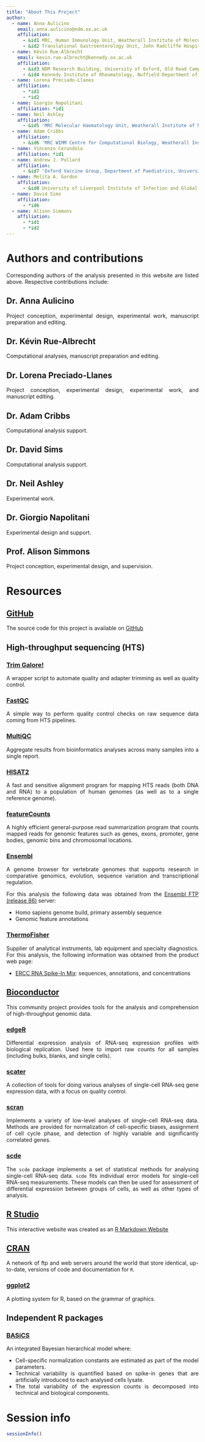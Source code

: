 ```yaml
---
title: "About This Project"
author:
  - name: Anna Aulicino
    email: anna.aulicino@ndm.ox.ac.uk
    affiliation:
      - &id1 MRC, Human Immunology Unit, Weatherall Institute of Molecular Medicine, NIHR Biomedical research centre, University of Oxford, John Radcliffe Hospital, Oxford, UK.
      - &id2 Translational Gastroenterology Unit, John Radcliffe Hospital, Headington, Oxford OX3 9DU, UK
  - name: Kévin Rue-Albrecht
    email: kevin.rue-albrecht@kennedy.ox.ac.uk
    affiliation:
      - &id3 NDM Research Building, University of Oxford, Old Road Campus, Headington, Oxford, United Kingdom
      - &id4 Kennedy Institute of Rheumatology, Nuffield Department of Orthopaedics, Rheumatology and Musculoskeletal Sciences, University of Oxford, Headington, Oxford OX3 7FY, UK.
  - name: Lorena Preciado-Llanes
    affiliation:
      - *id1
      - *id2
  - name: Giorgio Napolitani
    affiliation: *id1
  - name: Neil Ashley
    affiliation:
      - &id5 'MRC Molecular Haematology Unit, Weatherall Institute of Molecular Medicine, University of Oxford and BRC Blood Theme, NIHR Oxford Biomedical Centre, Oxford, UK.'
  - name: Adam Cribbs
    affiliation:
      - &id6 'MRC WIMM Centre for Computational Biology, Weatherall Institute of Molecular medicine, University of Oxford, Oxford OX3 9DS, UK'
  - name: Vincenzo Cerundolo
    affiliation: *id1
  - name: Andrew J. Pollard
    affiliation:
      - &id7 'Oxford Vaccine Group, Department of Paediatrics, University of Oxford and the NIHR Oxford Biomedical Research Centre, United Kingdom.'
  - name: Melita A. Gordon
    affiliation:
      - &id8 University of Liverpool Institute of Infection and Global Health UK, and Malawi-Liverpool Wellcome Trust Clinical Research Programme, Blantyre, Malawi.
  - name: David Sims
    affiliation:
      - *id6
  - name: Alison Simmons
    affiliation:
      - *id1
      - *id2
---
```


<style>
body {
text-align: justify}
</style>

# Authors and contributions

Corresponding authors of the analysis presented in this website are listed
above. Respective contributions include:

## Dr. Anna Aulicino

Project conception, experimental design, experimental work,
manuscript preparation and editing.

## Dr. Kévin Rue-Albrecht

Computational analyses, manuscript preparation and editing.

## Dr. Lorena Preciado-Llanes

Project conception, experimental design, experimental work,
and manuscript editing.

## Dr. Adam Cribbs

Computational analysis support.

## Dr. David Sims

Computational analysis support.

## Dr. Neil Ashley

Experimental work.

## Dr. Giorgio Napolitani

Experimental design and support.

## Prof. Alison Simmons

Project conception, experimental design, and supervision.

# Resources

## [GitHub](https://github.com)

The source code for this project is available on
[GitHub](https://github.com/kevinrue/DC_sc)

## High-throughput sequencing (HTS)

### [Trim Galore!](http://www.bioinformatics.babraham.ac.uk/projects/trim_galore)

A wrapper script to automate quality and adapter trimming as well as quality
control.

### [FastQC](http://www.bioinformatics.babraham.ac.uk/projects/fastqc/)

A simple way to perform quality control checks on raw sequence data coming from
HTS pipelines.

### [MultiQC](http://multiqc.info)

Aggregate results from bioinformatics analyses across many samples into a
single report.

### [HISAT2](https://ccb.jhu.edu/software/hisat2)

A fast and sensitive alignment program for mapping HTS reads (both DNA and RNA)
to a population of human genomes (as well as to a single reference genome).

### [featureCounts](http://bioinf.wehi.edu.au/featureCounts)

A highly efficient general-purpose read summarization program that counts
mapped reads for genomic features such as genes, exons, promoter, gene bodies,
genomic bins and chromosomal locations.

### [Ensembl](http://www.ensembl.org/index.html)

A genome browser for vertebrate
genomes that supports research in comparative genomics, evolution, sequence
variation and transcriptional regulation.

For this analysis the following data was obtained from the
[Ensembl FTP (release 86)](http://www.ensembl.org/info/data/ftp/index.html)
server:

  + Homo sapiens genome build, primary assembly sequence
  + Genomic feature annotations
  
  
### [ThermoFisher](https://www.thermofisher.com)

Supplier of analytical instruments, lab equipment and specialty diagnostics.
For this analysis, the following information was obtained from the product
web page:

  + [ERCC RNA Spike-In Mix](https://www.thermofisher.com/order/catalog/product/4456739):
    sequences, annotations, and concentrations

## [Bioconductor](https://www.bioconductor.org)

This community project provides tools for the analysis and comprehension of
high-throughput genomic data. 

### [edgeR](http://bioconductor.org/packages/edgeR)

Differential expression analysis of RNA-seq expression profiles with biological
replication. Used here to import raw counts for all samples (including
bulks, blanks, and single cells).

### [scater](http://bioconductor.org/packages/scater)

A collection of tools for doing various analyses of single-cell RNA-seq gene
expression data, with a focus on quality control.

### [scran](http://bioconductor.org/packages/scran)

Implements a variety of low-level analyses of single-cell RNA-seq data.
Methods are provided for normalization of cell-specific biases, assignment of
cell cycle phase, and detection of highly variable and significantly correlated
genes.

### [scde](http://bioconductor.org/packages/scde)

The `scde` package implements a set of statistical methods for analysing
single-cell RNA-seq data. `scde` fits individual error models for single-cell
RNA-seq measurements. These models can then be used for assessment of
differential expression between groups of cells, as well as other types of
analysis.

## [R Studio](https://www.rstudio.com)

This interactive website was created as an
[R Markdown Website](http://rmarkdown.rstudio.com/rmarkdown_websites.html)

## [CRAN](https://cran.r-project.org/)

A network of ftp and web servers around the world that store identical, up-to-date, versions of code and documentation for `R`.

### [ggplot2](http://ggplot2.org)

A plotting system for R, based on the grammar of graphics.

## Independent R packages

### [BASiCS](https://github.com/catavallejos/BASiCS)

An integrated Bayesian hierarchical model where:

* Cell-specific normalization constants are estimated as part of the model
  parameters.
* Technical variability is quantified based on spike-in genes that are
  artificially introduced to each analysed cells lysate.
* The total variability of the expression counts is decomposed into technical
  and biological components.

# Session info

```r
sessionInfo()
```
